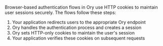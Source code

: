 Browser-based authentication flows in Ory use HTTP cookies to maintain user sessions securely. The flows follow these steps:

1. Your application redirects users to the appropriate Ory endpoint
2. Ory handles the authentication process and creates a session
3. Ory sets HTTP-only cookies to maintain the user's session
4. Your application verifies these cookies on subsequent requests
